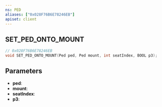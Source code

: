 ```yaml
---
ns: PED
aliases: ["0x028F76B6E78246EB"]
apiset: client
---
```

## SET_PED_ONTO_MOUNT

```c
// 0x028F76B6E78246EB
void SET_PED_ONTO_MOUNT(Ped ped, Ped mount, int seatIndex, BOOL p3);
```


## Parameters
* **ped**:
* **mount**:
* **seatIndex**:
* **p3**: